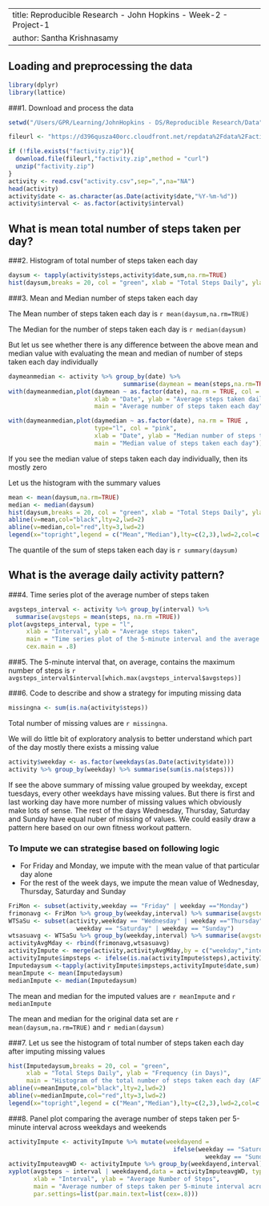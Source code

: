 -----
title: Reproducible Research - John Hopkins - Week-2 - Project-1
author: Santha Krishnasamy
-----

## Loading and preprocessing the data
```r
library(dplyr)
library(lattice)
```

###1. Download and process the data 
```r
setwd("/Users/GPR/Learning/JohnHopkins - DS/Reproducible Research/Data")         # set the working directory

fileurl <- "https://d396qusza40orc.cloudfront.net/repdata%2Fdata%2Factivity.zip" # the url of the data file to be downloaded for the project

if (!file.exists("factivity.zip")){
  download.file(fileurl,"factivity.zip",method = "curl")                         # download the file
  unzip("factivity.zip")
}
activity <- read.csv("activity.csv",sep=",",na="NA")                             # read the csv file
head(activity)
activity$date <- as.character(as.Date(activity$date,"%Y-%m-%d"))                 # convert the date into date format
activity$interval <- as.factor(activity$interval)                                # convert the interval into factor
```

## What is mean total number of steps taken per day?

###2. Histogram of total number of steps taken each day
```r
daysum <- tapply(activity$steps,activity$date,sum,na.rm=TRUE)
hist(daysum,breaks = 20, col = "green", xlab = "Total Steps Daily", ylab = "Frequency (in Days)", main = "Histogram of the total number of steps taken each day (IGNORING MISSING VALUE)")
```

###3. Mean and Median number of steps taken each day

The Mean number of steps taken each day is `r mean(daysum,na.rm=TRUE)`

The Median for the number of steps taken each day is `r median(daysum)`

But let us see whether there is any difference between the above mean and median value with evaluating the mean and median of number of steps taken each day individually

```r
daymeanmedian <- activity %>% group_by(date) %>% 
                                summarise(daymean = mean(steps,na.rm=TRUE),daymedian = median(steps,na.rm=TRUE))
with(daymeanmedian,plot(daymean ~ as.factor(date), na.rm = TRUE, col = "red", 
                        xlab = "Date", ylab = "Average steps taken daily", 
                        main = "Average number of steps taken each day"))

with(daymeanmedian,plot(daymedian ~ as.factor(date), na.rm = TRUE ,
                        type="l", col = "pink",
                        xlab = "Date", ylab = "Median number of steps taken daily", 
                        main = "Median value of steps taken each day"))
```

If you see the median value of steps taken each day individually, then its mostly zero

Let us the histogram with the summary values
```r
mean <- mean(daysum,na.rm=TRUE)
median <- median(daysum)
hist(daysum,breaks = 20, col = "green", xlab = "Total Steps Daily", ylab = "Frequency (in Days)", main = "Histogram of the total number of steps taken each day")
abline(v=mean,col="black",lty=2,lwd=2)
abline(v=median,col="red",lty=3,lwd=2)
legend(x="topright",legend = c("Mean","Median"),lty=c(2,3),lwd=2,col=c("black","red"))
```

The quantile of the sum of steps taken each day is `r summary(daysum)`

## What is the average daily activity pattern?

###4. Time series plot of the average number of steps taken
```r
avgsteps_interval <- activity %>% group_by(interval) %>% 
  summarise(avgsteps = mean(steps, na.rm =TRUE))
plot(avgsteps_interval, type = "l",
     xlab = "Interval", ylab = "Average steps taken",
     main = "Time series plot of the 5-minute interval and the average number of steps taken, averaged across all days",
     cex.main = .8)
```

###5. The 5-minute interval that, on average, contains the maximum number of steps is `r avgsteps_interval$interval[which.max(avgsteps_interval$avgsteps)]`

###6. Code to describe and show a strategy for imputing missing data
```r
missingna <- sum(is.na(activity$steps))
```

Total number of missing values are `r missingna`.

We will do little bit of exploratory analysis to better understand which part of the day mostly there exists a missing value

```r
activity$weekday <- as.factor(weekdays(as.Date(activity$date)))
activity %>% group_by(weekday) %>% summarise(sum(is.na(steps)))
```

If see the above summary of missing value grouped by weekday, except tuesdays, every other weekdays have missing values. But there is first and last working day have more number of missing values which obviously make lots of sense. The rest of the days Wednesday, Thursday, Saturday and Sunday have equal nuber of missing of values. We could easily draw a pattern here based on our own fitness workout pattern.

### To Impute we can strategise based on following logic
* For Friday and Monday, we impute with the mean value of that particular day alone
* For the rest of the week days, we impute the mean value of Wednesday, Thursday, Saturday and Sunday

```r
FriMon <- subset(activity,weekday == "Friday" | weekday =="Monday")
frimonavg <- FriMon %>% group_by(weekday,interval) %>% summarise(avgsteps = mean(steps,na.rm=TRUE) )
WTSaSu <- subset(activity,weekday == "Wednesday" | weekday =="Thursday" | 
                   weekday == "Saturday" | weekday == "Sunday")
wtsasuavg <- WTSaSu %>% group_by(weekday,interval) %>% summarise(avgsteps = mean(steps,na.rm=TRUE) )
activityAvgMday <- rbind(frimonavg,wtsasuavg)
activityImpute <- merge(activity,activityAvgMday,by = c("weekday","interval"))
activityImpute$impsteps <- ifelse(is.na(activityImpute$steps),activityImpute$avgsteps,activityImpute$steps)
Imputedaysum <-tapply(activityImpute$impsteps,activityImpute$date,sum)
meanImpute <- mean(Imputedaysum)
medianImpute <- median(Imputedaysum)
```

The mean and median for the imputed values are `r meanImpute` and `r medianImpute`

The mean and median for the original data set are `r mean(daysum,na.rm=TRUE)` and `r median(daysum)`

###7. Let us see the histogram of total number of steps taken each day after imputing missing values
```r
hist(Imputedaysum,breaks = 20, col = "green", 
     xlab = "Total Steps Daily", ylab = "Frequency (in Days)", 
     main = "Histogram of the total number of steps taken each day (AFTER IMPUTE)", cex.main = .7)
abline(v=meanImpute,col="black",lty=2,lwd=2)
abline(v=medianImpute,col="red",lty=3,lwd=2)
legend(x="topright",legend = c("Mean","Median"),lty=c(2,3),lwd=2,col=c("black","red"))
```

###8. Panel plot comparing the average number of steps taken per 5-minute interval across weekdays and weekends
```r
activityImpute <- activityImpute %>% mutate(weekdayend = 
                                              ifelse(weekday == "Saturday" | 
                                                       weekday == "Sunday","weekend","weekday"))
activityImputeavgWD <- activityImpute %>% group_by(weekdayend,interval) %>% summarise(avgsteps = mean(impsteps))
xyplot(avgsteps ~ interval | weekdayend,data = activityImputeavgWD, type = 'l', layout = c(2,1),
       xlab = "Interval", ylab = "Average Number of Steps", 
       main = "Average number of steps taken per 5-minute interval across weekdays and weekends",
       par.settings=list(par.main.text=list(cex=.8)))

```